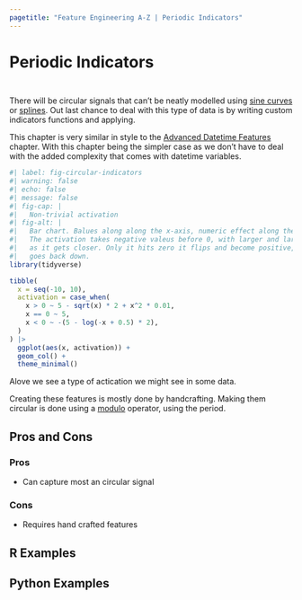 ```yaml
---
pagetitle: "Feature Engineering A-Z | Periodic Indicators"
---
```


# Periodic Indicators {#sec-circular-indicators}

::: {style="visibility: hidden; height: 0px;"}
## Periodic Indicators
:::

There will be circular signals that can't be neatly modelled using [sine curves](circular-trig) or [splines](circular-splines).
Out last chance to deal with this type of data is by writing custom indicators functions and applying.

This chapter is very similar in style to the [Advanced Datetime Features](datetime-advanced) chapter.
With this chapter being the simpler case as we don't have to deal with the added complexity that comes with datetime variables.

```r
#| label: fig-circular-indicators
#| warning: false
#| echo: false
#| message: false
#| fig-cap: |
#|   Non-trivial activation
#| fig-alt: |
#|   Bar chart. Balues along along the x-axis, numeric effect along the y-axis. 
#|   The activation takes negative valeus before 0, with larger and larger values
#|   as it gets closer. Only it hits zero it flips and become positive, and then
#|   goes back down. 
library(tidyverse)

tibble(
  x = seq(-10, 10),
  activation = case_when(
    x > 0 ~ 5 - sqrt(x) * 2 + x^2 * 0.01,
    x == 0 ~ 5,
    x < 0 ~ -(5 - log(-x + 0.5) * 2),
  )
) |>
  ggplot(aes(x, activation)) +
  geom_col() +
  theme_minimal()
```

Alove we see a type of actication we might see in some data.

Creating these features is mostly done by handcrafting.
Making them circular is done using a [modulo](https://en.wikipedia.org/wiki/Modulo) operator,
using the period.

## Pros and Cons

### Pros

- Can capture most an circular signal 

### Cons

- Requires hand crafted features

## R Examples

## Python Examples
